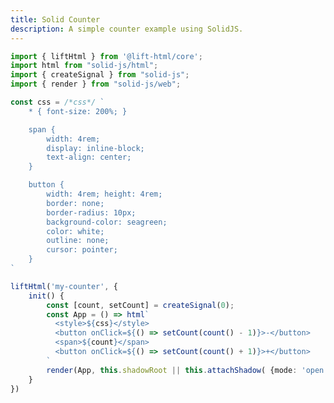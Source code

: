 ```yaml
---
title: Solid Counter
description: A simple counter example using SolidJS.
---
```



<div {...solidCounter} />

```typescript
import { liftHtml } from '@lift-html/core';
import html from "solid-js/html";
import { createSignal } from "solid-js";
import { render } from "solid-js/web";

const css = /*css*/ `
	* { font-size: 200%; }

	span {
		width: 4rem;
		display: inline-block;
		text-align: center;
	}

	button {
		width: 4rem; height: 4rem;
		border: none;
		border-radius: 10px;
		background-color: seagreen;
		color: white;
		outline: none;
		cursor: pointer;
	}
`

liftHtml('my-counter', {
	init() {
		const [count, setCount] = createSignal(0);
		const App = () => html`
		  <style>${css}</style>
		  <button onClick=${() => setCount(count() - 1)}>-</button>
		  <span>${count}</span>
		  <button onClick=${() => setCount(count() + 1)}>+</button>
		`
		render(App, this.shadowRoot || this.attachShadow( {mode: 'open' }));
	}
})
```
